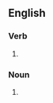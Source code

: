 ==English==

===Verb===
{{head|en|verb form}}

# {{present participle of|remodel|lang=en|nocat=1}}

===Noun===
{{en-noun}}

# {{alternative form of|remodeling|lang=en}}